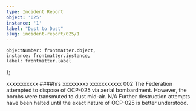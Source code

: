 ```yaml
---
type: Incident Report
object: '025'
instance: '1'
label: "Dust to Dust"
slug: incident-report/025/1
---
```


    objectNumber: frontmatter.object,
    instance: frontmatter.instance,
    label: frontmatter.label
};

<IncidentReport item={item} slug={frontmatter.slug}>
    <Fragment slot="date"><RedactedDate/></Fragment>
    <Fragment slot="incidentType"><Redacted>xxxxxxxxxxx</Redacted></Fragment>
    <Fragment slot="time"><Redacted>####</Redacted>hrs</Fragment>
    <Fragment slot="reportedBy"><Redacted>xxxxxxxxx</Redacted></Fragment>
    <Fragment slot="location"><Redacted>xxxxxxxxxxx</Redacted></Fragment>
    <Fragment slot="object">002</Fragment>
    <Fragment slot="description">The Federation attempted to dispose of OCP-025 via aerial bombardment. However, the bombs were transmuted to dust mid-air.</Fragment>
    <Fragment slot="witnessExplanation">N/A</Fragment>
    <Fragment slot="followup">Further destruction attempts have been halted until the exact nature of OCP-025 is better understood.</Fragment>
</IncidentReport>
